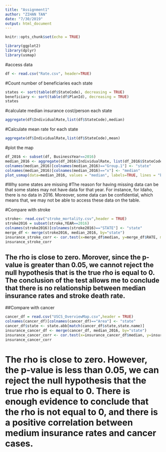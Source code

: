 ```yaml
---
title: "Assignment1"
author: "ZIHAN TAN"
date: "7/30/2019"
output: html_document
---
```


```r
knitr::opts_chunk$set(echo = TRUE)
```

```r
library(ggplot2)
library(dplyr)
library(usmap)
```

#access data
```r
df <- read.csv("Rate.csv", header=TRUE)
```

#Count number of beneficiaries each state
```r
states <- sort(table(df$StateCode), decreasing = TRUE)
beneficiary <- sort(table(df$PlanId), decreasing = TRUE)
states
```
#calculate median insurance cost/person each state
```r
aggregate(df$IndividualRate,list(df$StateCode),median)
```
#Calculate mean rate for each state
```r
aggregate(df$IndividualRate,list(df$StateCode),mean)
```
#plot the map
```r
df_2016 <- subset(df, BusinessYear==2016)
median_2016 <- aggregate(df_2016$IndividualRate, list(df_2016$StateCode), median)
colnames(median_2016)[colnames(median_2016)=="Group.1"] <- "state"
colnames(median_2016)[colnames(median_2016)=="x"] <- "median"
plot_usmap(data=median_2016, values = "median", labels=TRUE, lines = "black") + scale_fill_continuous(name = "", low = "white", high = "darkblue", label = scales::comma, na.value = 'black') + theme(legend.position = "right")+ggtitle("Median 2016 Health Insurance Plan Individual Premiums ($/month)")

```
#Why some states are missing 
#The reason for having missing data can be that some states may not have data for that year. For instance, for Idaho, there is no data in 2016. Moreover, some data can be confidential, which means that, we may not be able to access these data on the table.  

#Compare with stroke 
```r
stroke<- read.csv("stroke_mortality.csv",header = TRUE)
stroke2016 = subset(stroke,YEAR==2016)
colnames(stroke2016)[colnames(stroke2016)=="STATE"] <- "state"
merge_df <- merge(stroke2016, median_2016, by="state")
insurance_stroke_corr <- cor.test(x=merge_df$median, y=merge_df$RATE, method = 'spearman')
insurance_stroke_corr
```
## The rho is close to zero. Morover, since the p-value is greater than 0.05, we cannot reject the null hypothesis that is the true rho is equal to 0. The conclusion of the test allows me to conclude that there is no relationship between median insurance rates and stroke death rate.

##Compare with cancer 
```r
cancer_df = read.csv("USCS_OverviewMap.csv",header = TRUE)
colnames(cancer_df)[colnames(cancer_df)=="Area"] <- "state"
cancer_df$state <- state.abb[match(cancer_df$state,state.name)]
insurance_cancer_df <- merge(cancer_df, median_2016, by="state")
insurance_cancer_corr <- cor.test(x=insurance_cancer_df$median, y=insurance_cancer_df$AgeAdjustedRate, method = 'spearman')
insurance_cancer_corr
```
# The rho is close to zero. However, the p-value is less than 0.05, we can reject the null hypothesis that the true rho is equal to 0. There is enough evidence to conclude that  the rho is not equal to 0, and there is a positive correlation between medium insurance rates and cancer cases.
